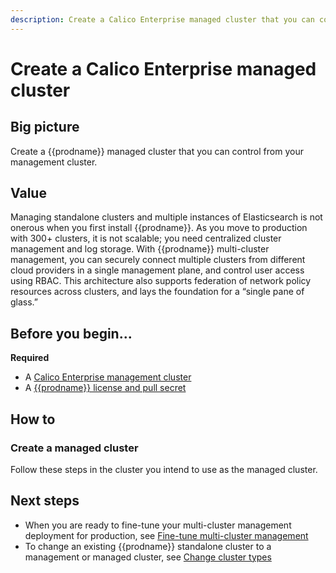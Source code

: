 ```yaml
---
description: Create a Calico Enterprise managed cluster that you can control from you management cluster.
---
```





# Create a Calico Enterprise managed cluster

## Big picture

Create a {{prodname}} managed cluster that you can control from your management cluster.

## Value

Managing standalone clusters and multiple instances of Elasticsearch is not onerous when you first install {{prodname}}.
As you move to production with 300+ clusters, it is not scalable; you need centralized cluster management and log storage.
With {{prodname}} multi-cluster management, you can securely connect multiple clusters from different cloud providers
in a single management plane, and control user access using RBAC. This architecture also supports federation of network
policy resources across clusters, and lays the foundation for a “single pane of glass.”

## Before you begin...

**Required**

- A [Calico Enterprise management cluster](create-a-management-cluster.mdx)
- A [{{prodname}} license and pull secret](../../../getting-started/install-on-clusters/calico-enterprise.mdx)

## How to

### Create a managed cluster

Follow these steps in the cluster you intend to use as the managed cluster.

<Tabs>
<TabItem label="Kubernetes" value="Kubernetes-0">

<InstallGenericTemp clusterType='managed' />

</TabItem>
<TabItem label="GKE" value="GKE-1">

<InstallGKETemp clusterType='managed' />

</TabItem>
<TabItem label="EKS" value="EKS-2">

<InstallEKSTemp clusterType='managed' />

</TabItem>
<TabItem label="AKS" value="AKS-3">

<InstallAKSTemp clusterType='managed' />

</TabItem>
<TabItem label="Openshift" value="Openshift-4">

<InstallOpenShiftTemp clusterType='managed' />

</TabItem>

</Tabs>

## Next steps

- When you are ready to fine-tune your multi-cluster management deployment for production, see [Fine-tune multi-cluster management](../../fine-tune-deployment.mdx)
- To change an existing {{prodname}} standalone cluster to a management or managed cluster, see [Change cluster types](../../change-cluster-type.mdx)
